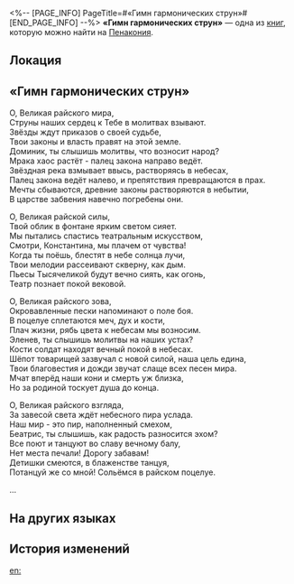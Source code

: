 <%-- [PAGE_INFO]
PageTitle=#«Гимн гармонических струн»#
[END_PAGE_INFO] --%>
{{Дополнить}}
{{Книга Инфобокс
|id           = 325
|partIds      = 190598
|Название     = 
|Изображение  = Предмет Книга Пенакония.png
|Мир          = Пенакония
|Томов        = 1
|Автор        = <!--нужно добавить-->
|Описание     = Длинная поэма за авторством Семьи, где описывается сошествие различных воплощений Шипе Тысячеликой.
|Том1         = {{tx}}
|Источник1    = {{tx|Отсутствует источник}}
|Персонажи    = 
|Фракции      = 
}}
'''«Гимн гармонических струн»''' — одна из [[Книги|книг]], которую можно найти на [[Пенакония]].

==Локация==
{{Отметка карты|<!--название карты-->|<!--id отметки-->}}

==«Гимн гармонических струн»==
О, Великая райского мира,<br />
Струны наших сердец к Тебе в молитвах взывают.<br />
Звёзды ждут приказов о своей судьбе,<br />
Твои законы и власть правят на этой земле.<br />
Доминик, ты слышишь молитвы, что возносит народ?<br />
Мрака хаос растёт - палец закона направо ведёт.<br />
Звёздная река взмывает ввысь, растворяясь в небесах,<br />
Палец закона ведёт налево, и препятствия превращаются в прах.<br />
Мечты сбываются, древние законы растворяются в небытии,<br />
В царстве забвения навечно погребены они.

О, Великая райской силы,<br />
Твой облик в фонтане ярким светом сияет.<br />
Мы пытались спастись театральным искусством,<br />
Смотри, Константина, мы плачем от чувства!<br />
Когда ты поёшь, блестят в небе солнца лучи,<br />
Твои мелодии рассеивают скверну, как дым.<br />
Пьесы Тысячеликой будут вечно сиять, как огонь,<br />
Театр познает покой вековой.

О, Великая райского зова,<br />
Окровавленные пески напоминают о поле боя.<br />
В поцелуе сплетаются меч, дух и кости,<br />
Плач жизни, рябь цвета к небесам мы возносим.<br />
Эленев, ты слышишь молитвы на наших устах?<br />
Кости солдат находят вечный покой в небесах.<br />
Шёпот товарищей зазвучал с новой силой, наша цель едина,<br />
Твои благовестия и дожди звучат слаще всех песен мира.<br />
Мчат вперёд наши кони и смерть уж близка,<br />
Но за родиной тоскует душа до конца.

О, Великая райского взгляда,<br />
За завесой света ждёт небесного пира услада.<br />
Наш мир - это пир, наполненный смехом,<br />
Беатрис, ты слышишь, как радость разносится эхом?<br />
Все поют и танцуют во славу вечному балу,<br />
Нет места печали! Дорогу забавам!<br />
Детишки смеются, в блаженстве танцуя,<br />
Потанцуй же со мной! Сольёмся в райском поцелуе.

...

==На других языках==
{{На других языках
|en   = ''A Hymn of Charmonic Strings''
|zhs  = 《众弦万相歌》
|zht  = 《眾弦萬相歌》
|ja   = 『衆弦万相歌』
|ko   = ≪현들의 만상가≫
|es   = Himno de cuerdas carismónicas
|fr   = ''Chant des cordes''
|ru   = «Гимн гармонических струн»
|th   = "ลำนำหลากสาย"
|vi   = "Giai Điệu Vạn Cung Đàn"
|de   = „Eine Hymne aus harmonischen Saiten“
|id   = "Senandung Senar Harmoni"
|pt   = Um Hino de Cordas Harmônicas
}}

==История изменений==
{{История изменений|3.5}}

[[en:]]